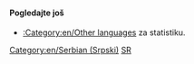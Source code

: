 {{en/Bilingual box| Sr
| Ovde se nalazi registar za širok spektar '''članaka na srpskom''' u OpenTTD vikiju. <br/>Članci sa {{en/s|Other_languages}} šablonom sa '' '''<code><nowiki>language_page=sr</nowiki></code>''' ''parametrom automatski se povezuju ovde.
| ''This page provides an index for a wide range of '''articles in Serbian''' in OpenTTD Wiki.<br/>Articles with {{en/s|Other_languages}} template with'' '''<code><nowiki>language_page=sr</nowiki></code>''' ''parameter automatically link here.''
}}

====Pogledajte još====
*[[:Category:en/Other languages]] za statistiku.

[[Category:en/Serbian (Srpski)]][[Category:en/Articles in other languages|SR]]